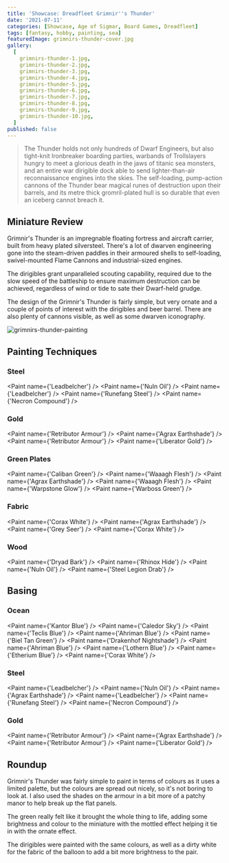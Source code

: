 ```yaml
---
title: 'Showcase: Dreadfleet Grimnir''s Thunder'
date: '2021-07-11'
categories: [Showcase, Age of Sigmar, Board Games, Dreadfleet]
tags: [fantasy, hobby, painting, sea]
featuredImage: grimnirs-thunder-cover.jpg
gallery:
  [
    grimnirs-thunder-1.jpg,
    grimnirs-thunder-2.jpg,
    grimnirs-thunder-3.jpg,
    grimnirs-thunder-4.jpg,
    grimnirs-thunder-5.jpg,
    grimnirs-thunder-6.jpg,
    grimnirs-thunder-7.jpg,
    grimnirs-thunder-8.jpg,
    grimnirs-thunder-9.jpg,
    grimnirs-thunder-10.jpg,
  ]
published: false
---
```


> The Thunder holds not only hundreds of Dwarf Engineers, but also tight-knit Ironbreaker boarding parties, warbands of
> Trollslayers hungry to meet a glorious death in the jaws of titanic sea monsters, and an entire war dirigible dock
> able to send lighter-than-air reconnaissance engines into the skies. The self-loading, pump-action cannons of the
> Thunder bear magical runes of destruction upon their barrels, and its metre thick gromril-plated hull is so durable
> that even an iceberg cannot breach it.

## Miniature Review

Grimnir's Thunder is an impregnable floating fortress and aircraft carrier, built from heavy plated silversteel.
There's a lot of dwarven engineering gone into the steam-driven paddles in their armoured shells to self-loading,
swivel-mounted Flame Cannons and industrial-sized engines.

The dirigibles grant unparalleled scouting capability, required due to the slow speed of the battleship to ensure
maximum destruction can be achieved, regardless of wind or tide to sate their Dwarf-held grudge.

The design of the Grimnir's Thunder is fairly simple, but very ornate and a couple of points of interest with the
dirigibles and beer barrel. There are also plenty of cannons visible, as well as some dwarven iconography.

![grimnirs-thunder-painting](grimnirs-thunder-painting.jpg)

## Painting Techniques

### Steel
<Paint name={'Leadbelcher'} />
<Paint name={'Nuln Oil'} />
<Paint name={'Leadbelcher'} />
<Paint name={'Runefang Steel'} />
<Paint name={'Necron Compound'} />

### Gold
<Paint name={'Retributor Armour'} />
<Paint name={'Agrax Earthshade'} />
<Paint name={'Retributor Armour'} />
<Paint name={'Liberator Gold'} />

### Green Plates
<Paint name={'Caliban Green'} />
<Paint name={'Waaagh Flesh'} />
<Paint name={'Agrax Earthshade'} />
<Paint name={'Waaagh Flesh'} />
<Paint name={'Warpstone Glow'} />
<Paint name={'Warboss Green'} />

### Fabric
<Paint name={'Corax White'} />
<Paint name={'Agrax Earthshade'} />
<Paint name={'Grey Seer'} />
<Paint name={'Corax White'} />

### Wood
<Paint name={'Dryad Bark'} />
<Paint name={'Rhinox Hide'} />
<Paint name={'Nuln Oil'} />
<Paint name={'Steel Legion Drab'} />

## Basing

### Ocean
<Paint name={'Kantor Blue'} />
<Paint name={'Caledor Sky'} />
<Paint name={'Teclis Blue'} />
<Paint name={'Ahriman Blue'} />
<Paint name={'Biel Tan Green'} />
<Paint name={'Drakenhof Nightshade'} />
<Paint name={'Ahriman Blue'} />
<Paint name={'Lothern Blue'} />
<Paint name={'Etherium Blue'} />
<Paint name={'Corax White'} />

### Steel
<Paint name={'Leadbelcher'} />
<Paint name={'Nuln Oil'} />
<Paint name={'Agrax Earthshade'} />
<Paint name={'Leadbelcher'} />
<Paint name={'Runefang Steel'} />
<Paint name={'Necron Compound'} />

### Gold
<Paint name={'Retributor Armour'} />
<Paint name={'Agrax Earthshade'} />
<Paint name={'Retributor Armour'} />
<Paint name={'Liberator Gold'} />

## Roundup

Grimnir's Thunder was fairly simple to paint in terms of colours as it uses a limited palette, but the colours are
spread out nicely, so it's not boring to look at. I also used the shades on the armour in a bit more of a patchy manor
to help break up the flat panels.

The green really felt like it brought the whole thing to life, adding some brightness and colour to the miniature with
the mottled effect helping it tie in with the ornate effect.

The dirigibles were painted with the same colours, as well as a dirty white for the fabric of the balloon to add a bit
more brightness to the pair.
